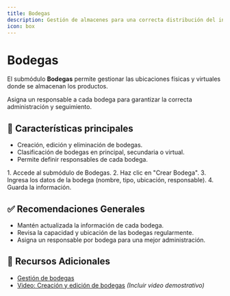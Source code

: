 ```yaml
---
title: Bodegas
description: Gestión de almacenes para una correcta distribución del inventario.
icon: box
---
```


# Bodegas

El submódulo **Bodegas** permite gestionar las ubicaciones físicas y virtuales donde se almacenan los productos.

<Card title="Importante">
  Asigna un responsable a cada bodega para garantizar la correcta administración y seguimiento.
</Card>

## 🚀 Características principales

- Creación, edición y eliminación de bodegas.
- Clasificación de bodegas en principal, secundaria o virtual.
- Permite definir responsables de cada bodega.

<Steps>
  <Step title="Crear una Bodega">
    1. Accede al submódulo de Bodegas.
    2. Haz clic en "Crear Bodega".
    3. Ingresa los datos de la bodega (nombre, tipo, ubicación, responsable).
    4. Guarda la información.
  </Step>
</Steps>

## ✅ Recomendaciones Generales

- Mantén actualizada la información de cada bodega.
- Revisa la capacidad y ubicación de las bodegas regularmente.
- Asigna un responsable por bodega para una mejor administración.

## 📎 Recursos Adicionales

- [Gestión de bodegas](https://ayuda.gestoru.com/inventario/bodegas)
- [Video: Creación y edición de bodegas](#) *(Incluir video demostrativo)*

